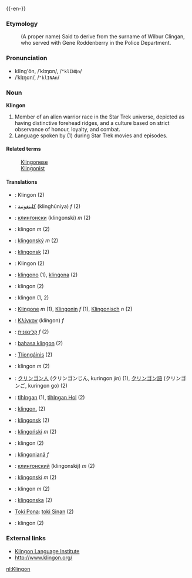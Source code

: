 {{-en-}}
===Etymology===
: (A proper name) Said to derive from the surname of Wilbur Clingan, who served with Gene Roddenberry in the Police Department.

===Pronunciation===
*klĭng'ŏn, /ˈklɪŋɒn/, /<tt>"klINQn</tt>/
*/ˈklɪŋɑn/, /<tt>"klINAn</tt>/<!-- cot-caught merger or just US-style IPA? -->

===Noun===
'''Klingon'''

#Member of an alien warrior race in the Star Trek universe, depicted as having distinctive forehead ridges, and a culture based on strict observance of honour, loyalty, and combat.
#Language spoken by (1) during Star Trek movies and episodes.

====Related terms====
:[[Klingonese]]
:[[Klingonist]]

====Translations====
*{{af}}: Klingon (2)
*{{ar}}: [[كلينغونية]] (klinghūniya) ''f'' (2)
*{{bg}}: [[клингонски]] (klingonski) ''m'' (2)
*{{ca}}: klingon ''m'' (2)
*{{cs}}: [[klingonský]] ''m'' (2)
*{{da}}: [[klingonsk]] (2)
*{{nl}}: Klingon (2)
*{{eo}}: [[klingono]] (1), [[klingona]] (2)
*{{fi}}: klingon (2)
*{{fr}}: klingon (1, 2)
*{{de}}: [[Klingone]] ''m'' (1), [[Klingonin]] ''f'' (1), [[Klingonisch]] ''n'' (2)
*{{el}}: [[Κλίγκον]] (klíngon) ''f''
*{{he}}: [[קלינגונית]] ''f'' (2)
*{{id}}: [[bahasa klingon]] (2)
*{{ga}}: [[Tliongáinis]] (2)
*{{it}}: klingon ''m'' (2)
*{{ja}}: [[クリンゴン人]] (クリンゴンじん, kuringon jin) (1), [[クリンゴン語]] (クリンゴンご, kuringon go) (2)
*{{tlh}}: [[tlhIngan]] (1), [[tlhIngan Hol]] (2)
*{{jbo}}: [[klingon.]] (2)
*{{no}}: [[klingonsk]] (2)
*{{pl}}: [[klingoński]] ''m'' (2)
*{{pt}}: klingon (2)
*{{ro}}: [[klingoniană]] ''f''
*{{ru}}: [[клингонский]] (klingonskij) ''m'' (2)
*{{sl}}: [[klingonski]] ''m'' (2)
*{{es}}: klingon ''m'' (2)
*{{sv}}: [[klingonska]] (2)
*[[Toki Pona]]: [[toki Sinan]] (2)
*{{cy}}: klingon (2)

===External links===
{{pedialite}}
*[http://www.kli.org/ Klingon Language Institute]
*[http://www.klingon.org/ http://www.klingon.org/]

[[nl:Klingon]]